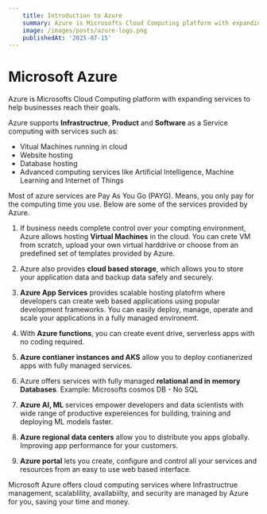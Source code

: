 ```yaml
---
    title: Introduction to Azure
    summary: Azure is Microsofts Cloud Computing platform with expanding services to help businesses reach their goals.
    image: /images/posts/azure-logo.png
    publishedAt: '2025-07-15'
---
```


# Microsoft Azure
Azure is Microsofts Cloud Computing platform with expanding services to help businesses reach their goals.

Azure supports **Infrastructrue**, **Product** and **Software** as a Service computing with services such as:
- Vitual Machines running in cloud
- Website hosting
- Database hosting
- Advanced computing services like Artificial Intelligence, Machine Learning and Internet of Things

Most of azure services are Pay As You Go (PAYG). Means, you only pay for the computing time you use. Below are some of the services provided by Azure.

1. If business needs complete control over your compting environment, Azure allows hosting **Virtual Machines** in the cloud. You can crete VM from scratch, upload your own virtual harddrive or choose from an predefined set of templates provided by Azure.

2. Azure also provides **cloud based storage**, which allows you to store your application data and backup data safely and securely.

3. **Azure App Services** provides scalable hosting platofrm where developers can create web based applications using popular development frameworks. You can easily deploy, manage, operate and scale your applications in a fully managed environemt. 

4. With **Azure functions**, you can create event drive, serverless apps with no coding required.

5. **Azure contianer instances and AKS** allow you to deploy contianerized apps with fully managed services.

6. Azure offers services with fully managed **relational and in memory Databases**. Example: Microsofts cosmos DB - No SQL

7. **Azure AI, ML** services empower developers and data scientists with wide range of productive expereiences for building, training and deploying ML models faster.

8. **Azure regional data centers** allow you to distribute you apps globally. Improving app performance for your customers.

9. **Azure portal** lets you create, configure and control all your services and resources from an easy to use web based interface.

Microsoft Azure offers cloud computing services where Infrastructrue management, scalablility, availabiilty, and security are managed by Azure for you, saving your time and money.